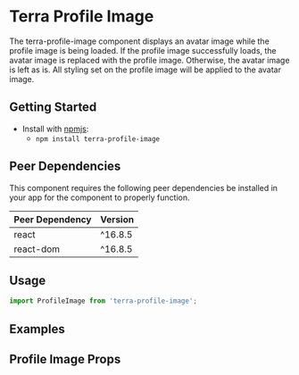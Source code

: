 


<Badge />

# Terra Profile Image

The terra-profile-image component displays an avatar image while the profile image is being loaded. If the profile image successfully loads, the avatar image is replaced with the profile image. Otherwise, the avatar image is left as is. All styling set on the profile image will be applied to the avatar image.

## Getting Started

- Install with [npmjs](https://www.npmjs.com):
  - `npm install terra-profile-image`

<!-- AUTO-GENERATED-CONTENT:START Peer Dependencies -->
## Peer Dependencies

This component requires the following peer dependencies be installed in your app for the component to properly function.

| Peer Dependency | Version |
|-|-|
| react | ^16.8.5 |
| react-dom | ^16.8.5 |

<!-- AUTO-GENERATED-CONTENT:END -->

## Usage

```jsx
import ProfileImage from 'terra-profile-image';
```

## Examples
<ProfileImageDefault title="Basic Profile Image" />
<ProfileImagePlaceholderFallback title="Placeholder Fallback Examples" />
<ProfileImageFit />
<ProfileImageVariant />

## Profile Image Props
<ProfileImagePropsTable />
